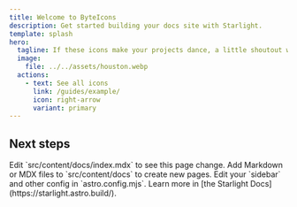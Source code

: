 ```yaml
---
title: Welcome to ByteIcons
description: Get started building your docs site with Starlight.
template: splash
hero:
  tagline: If these icons make your projects dance, a little shoutout would be awesome 🕺🏼
  image:
    file: ../../assets/houston.webp
  actions:
    - text: See all icons
      link: /guides/example/
      icon: right-arrow
      variant: primary
---
```



## Next steps

<CardGrid stagger>
  <Card title="Update content" icon="pencil">
    Edit `src/content/docs/index.mdx` to see this page change.
  </Card>
  <Card title="Add new content" icon="add-document">
    Add Markdown or MDX files to `src/content/docs` to create new pages.
  </Card>
  <Card title="Configure your site" icon="setting">
    Edit your `sidebar` and other config in `astro.config.mjs`.
  </Card>
  <Card title="Read the docs" icon="open-book">
    Learn more in [the Starlight Docs](https://starlight.astro.build/).
  </Card>
</CardGrid>
